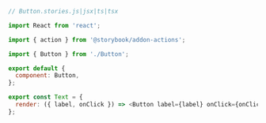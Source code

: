 ```js
// Button.stories.js|jsx|ts|tsx

import React from 'react';

import { action } from '@storybook/addon-actions';

import { Button } from './Button';

export default {
  component: Button,
};

export const Text = {
  render: ({ label, onClick }) => <Button label={label} onClick={onClick} />,
};
```
